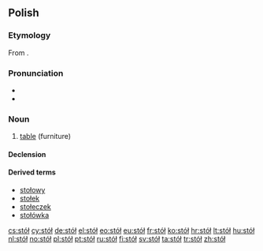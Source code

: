 {{also|stol|STOL|stôl|śtöł}}
==Polish==

===Etymology===
From {{proto|Slavic|stolъ|lang=pl}}.

===Pronunciation===
* {{IPA|[stuw]|lang=pl}}
* {{audio|Pl-stół.ogg|audio}}

===Noun===
{{infl|pl|noun|g=m|diminutive|stolik}}

# [[table]] (furniture)

====Declension====
{{pl-decl-noun
|stół|stoły
|stołu|stołów
|stołowi|stołom
|stół|stoły
|stołem|stołami
|stole|stołach
|stole|stoły
}}

====Derived terms====
* [[stołowy]]
* [[stołek]]
* [[stołeczek]]
* [[stołówka]]

[[cs:stół]]
[[cy:stół]]
[[de:stół]]
[[el:stół]]
[[eo:stół]]
[[eu:stół]]
[[fr:stół]]
[[ko:stół]]
[[hr:stół]]
[[lt:stół]]
[[hu:stół]]
[[nl:stół]]
[[no:stół]]
[[pl:stół]]
[[pt:stół]]
[[ru:stół]]
[[fi:stół]]
[[sv:stół]]
[[ta:stół]]
[[tr:stół]]
[[zh:stół]]